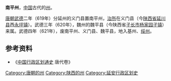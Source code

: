 '''南平州'''，[[中国|中国]]古代的[[州|州]]。

[[唐朝|唐朝]][[武德|武德]]二年（619年）分延州的义门县置南平州，[[治所|治所]]在义门县（今[[陕西省|陕西省]][[延川县|延川县]]西[[永坪镇|永坪镇]]）。武德三年（620年），魏州的魏平县（今陕西省[[子长市|子长市]][[杨家园子镇|杨家园子镇]]）来属。武德四年（621年），废南平州、义门县、魏平县，地入基州、[[绥州|绥州]]。

== 参考资料 ==
*《[[中国行政区划通史|中国行政区划通史]] 唐代卷》

[[Category:唐朝的州|Category:唐朝的州]]
[[Category:陕西的州|Category:陕西的州]]
[[Category:延安行政区划史|Category:延安行政区划史]]